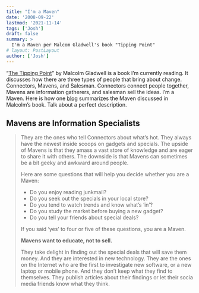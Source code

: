 ```yaml
---
title: "I'm a Maven"
date: '2008-09-22'
lastmod: '2021-11-14'
tags: ['Josh']
draft: false
summary: >
  I'm a Maven per Malcom Gladwell's book "Tipping Point"
# layout: PostLayout
author: ['Josh']
---
```


“[The Tipping Point](https://www.amazon.com/Tipping-Point-Little-Things-Difference/dp/0316346624)” by Malcolm Gladwell is a book I’m currently reading. It discusses how there are three types of people that bring about change. Connectors, Mavens, and Salesman. Connectors connect people together, Mavens are information gatherers, and salesman sell the ideas. I’m a Maven. Here is how one [blog](https://www.lifehack.org/articles/communication/know-your-strength-for-more-success-are-you-a-connector-a-maven-or-a-salesman.html) summarizes the Maven discussed in Malcolm’s book. Talk about a perfect description.

## Mavens are Information Specialists

> They are the ones who tell Connectors about what’s hot. They always have the newest inside scoops on gadgets and specials. The upside of Mavens is that they amass a vast store of knowledge and are eager to share it with others. The downside is that Mavens can sometimes be a bit geeky and awkward around people.
>
> Here are some questions that will help you decide whether you are a Maven:
>
> - Do you enjoy reading junkmail?
> - Do you seek out the specials in your local store?
> - Do you tend to watch trends and know what’s ‘in’?
> - Do you study the market before buying a new gadget?
> - Do you tell your friends about special deals?
>
> If you said ‘yes’ to four or five of these questions, you are a Maven.
>
> **Mavens want to educate, not to sell.**
>
> They take delight in finding out the special deals that will save them money. And they are interested in new technology. They are the ones on the Internet who are the first to investigate new software, or a new laptop or mobile phone. And they don’t keep what they find to themselves. They publish articles about their findings or let their socia media friends know what they think.
